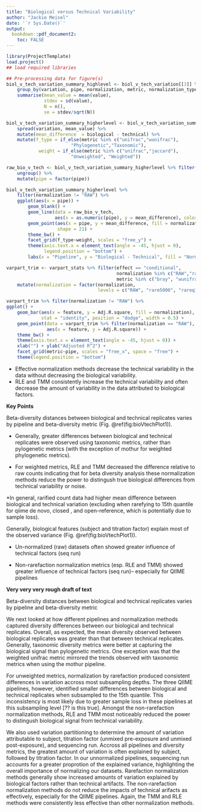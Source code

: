 ```yaml
---
title: "Biological versus Technical Variability"
author: "Jackie Meisel"
date: '`r Sys.Date()`'
output:
  bookdown::pdf_document2: 
    toc: FALSE
---
```


<!--
Biological versus technical variation results section, comparison of pairwise distances between biological and technical replicates and partitioning total variation into biological and technical components. 
-->

```r
library(ProjectTemplate)
load.project()
## load required libraries
```

```r
## Pre-processing data for figure(s)
biol_v_tech_variation_summary_highlevel <- biol_v_tech_variation[[3]] %>% 
    group_by(variation, pipe, normalization, metric, normalization_type) %>%
    summarise(mean_value = mean(value), 
              stdev = sd(value), 
              N = n(), 
              se = stdev/sqrt(N))

biol_v_tech_variation_summary_higherlevel <- biol_v_tech_variation_summary_highlevel[, 1:6] %>%
    spread(variation, mean_value) %>%
    mutate(mean_difference  = biological - technical) %>% 
    mutate(f_type = if_else(metric %in% c("unifrac","wunifrac"), 
                        "Phylogenetic","Taxonomic"),
            weight = if_else(metric %in% c("unifrac","jaccard"),
                        "Unweighted", "Weighted"))
```

```r
raw_bio_v_tech <- biol_v_tech_variation_summary_higherlevel %>% filter(normalization == "RAW") %>% 
    ungroup() %>% 
    mutate(pipe = factor(pipe))

biol_v_tech_variation_summary_higherlevel %>% 
    filter(normalization != "RAW") %>% 
    ggplot(aes(x = pipe)) + 
        geom_blank() + 
        geom_line(data = raw_bio_v_tech, 
                  aes(x = as.numeric(pipe), y = mean_difference), color = "grey60") + 
        geom_point(aes(x = pipe, y = mean_difference, fill = normalization),
                   shape = 21) + 
        theme_bw() + 
        facet_grid(f_type~weight, scales = "free_y") + 
        theme(axis.text.x = element_text(angle = -45, hjust = 0),
              legend.position = "bottom") + 
        labs(x = "Pipeline", y = "Biological - Technical", fill = "Normalization")
```

```r
varpart_trim <- varpart_stats %>% filter(effect == "conditional", 
                                         normalization %in% c("RAW","rare5000", "rareq15","RLE","TMM"), 
                                         metric %in% c("bray", "wunifrac")) %>% 
    mutate(normalization = factor(normalization, 
                                  levels = c("RAW", "rare5000", "rareq15", "RLE", "TMM"), ordered = T))

varpart_trim %>% filter(normalization != "RAW") %>% 
ggplot() +
    geom_bar(aes(x = feature, y = Adj.R.square, fill = normalization),
             stat = "identity", position = "dodge", width = 0.5) + 
    geom_point(data = varpart_trim %>% filter(normalization == "RAW"),
               aes(x = feature, y = Adj.R.square)) + 
    theme_bw() +
    theme(axis.text.x = element_text(angle = -45, hjust = 0)) +
    xlab("") + ylab("Adjusted R^2") + 
    facet_grid(metric~pipe, scales = "free_x", space = "free") +
    theme(legend.position = "bottom")
``` 
- Effective normalization methods decrease the technical variability in the data without decreasing the biological variability. 
- RLE and TMM consistently increase the technical variability and often decrease the amount of variability in the data attributed to biological factors.  

__Key Points__  

Beta-diversity distances between biological and technical replicates varies by pipeline and beta-diversity metric (Fig. \@ref(fig:bioVtechPlot1)).  

* Generally, greater differences between biological and technical replicates were observed using taxonomic metrics, rather than pylogenetic metrics (with the exception of mothur for weighted phylogenetic metrics).

* For weighted metrics, RLE and TMM decreased the difference relative to raw counts indicating that for beta diversity analysis these normalization methods reduce the power to distingush true biological differences from technical variability or noise.  

*In general, rarified count data had higher mean difference between biological and technical variation (excluding when rarefying to 15th quantile for qiime de novo, closed , and open-reference, which is potentially due to sample loss). 

Generally, biological features (subject and titration factor) explain most of the observed variance (Fig. \@ref(fig:bioVtechPlot1)).  

* Un-normalized (raw) datasets often showed greater influence of technical factors (seq run)

* Non-rarefaction normalization metrics (esp. RLE and TMM) showed greater influence of technical factors (seq run)-- especially for QIIME pipelines

__Very very very rough draft of text__  

Beta-diversity distances between biological and technical replicates varies by pipeline and beta-diversity metric

We next looked at how different pipelines and normalization methods captured diversity differences between our biological and technical replicates. Overall, as expected, the mean diversity observed between biological replicates was greater than that between technical replicates. Generally, taxonomic diversity metrics were better at capturing the biological signal than pylogenetic metrics. One exception was that the weighted unifrac metric mirrored the trends observed with taxonomic metrics when using the mothur pipeline. 

For unweighted metrics, normalization by rarefaction produced consistent differences in variation accross most subsampling depths. The three QIIME pipelines, however, identified smaller differences between biological and technical replicates when subsampled to the 15th quantile. This inconsistency is most likely due to greater sample loss in these pipelines at this subsampling level [?? is this true]. Amongst the non-rarefaction normalization methods, RLE and TMM most noticeably reduced the power to distingush biological signal from technical variability.

We also used variation partitioning to determine the amount of variation attributable to subject, titration factor (unmixed pre-exposure and unmixed post-exposure), and sequencing run. Accross all pipelines and diversity metrics, the greatest amount of variation is often explained by subject, followed by titration factor. In our unnormalized pipelines, sequencing run accounts for a greater proprotion of the explained variance, highlighting the overall importance of normalizing our datasets. Rarefaction normalization methods generally show increased amounts of variation explained by biological factors rather than technical artifacts. The non-rarefaction normalization methods do not reduce the impacts of technical arifacts as effectively, especially for the QIIME pipelines. Again, the TMM and RLE methods were consistently less effective than other normalization methods.
